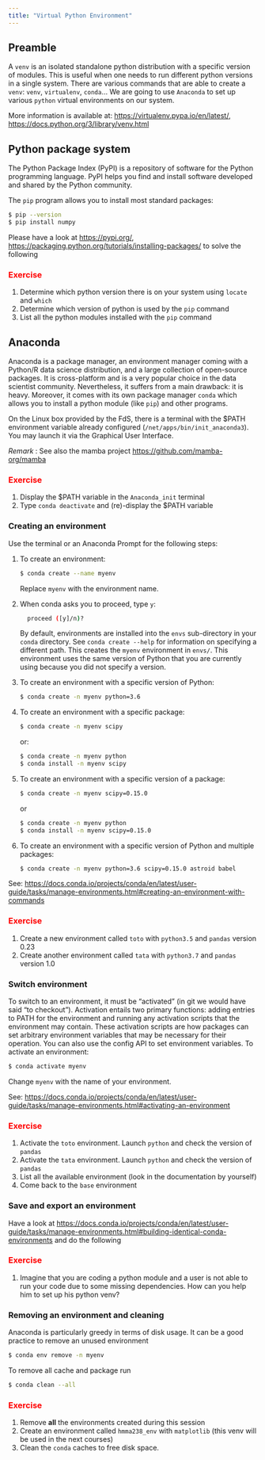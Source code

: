 ```yaml
---
title: "Virtual Python Environment"
---
```


## Preamble

A `venv` is an isolated standalone python distribution with a specific version of modules. This is useful when one needs to run different python versions in a single system. There are various commands that are able to create a `venv`: `venv`, `virtualenv`, `conda`... We are going to use `Anaconda` to set up various `python` virtual environments on our system.

More information is available at: <https://virtualenv.pypa.io/en/latest/>, <https://docs.python.org/3/library/venv.html>

## Python package system

The Python Package Index (PyPI) is a repository of software for the Python programming language.  PyPI helps you find and install software developed and shared by the Python community.

The `pip` program allows you to install most standard packages:

```bash
$ pip --version
$ pip install numpy
```

Please have a look at <https://pypi.org/>, <https://packaging.python.org/tutorials/installing-packages/> to solve the following


### <font color='red'>Exercise</font>

1. Determine which python version there is on your system using `locate` and `which`
2. Determine which version of python is used by the `pip` command
3. List all the python modules installed with the `pip` command


## Anaconda

Anaconda is a package manager, an environment manager coming with a Python/R data science distribution, and a large collection of open-source packages. It is cross-platform and is a very popular choice in the data scientist community. Nevertheless, it suffers from a main drawback: it is heavy. Moreover, it comes with its own package manager `conda` which allows you to install a python module (like `pip`) and other programs.

On the Linux box provided by the FdS, there is a terminal with the $PATH environment variable already configured (`/net/apps/bin/init_anaconda3`). You may launch it via the Graphical User Interface.

*Remark* : See also the mamba project <https://github.com/mamba-org/mamba>


### <font color='red'>Exercise</font>

1. Display the $PATH variable in the `Anaconda_init` terminal
2. Type `conda deactivate` and (re)-display the $PATH variable


### Creating an environment

Use the terminal or an Anaconda Prompt for the following steps:

1. To create an environment:

    ```bash
    $ conda create --name myenv
    ```

    Replace ``myenv`` with the environment name.

2. When conda asks you to proceed, type ``y``:

    ```bash
      proceed ([y]/n)?
    ```

    By default, environments are installed into the `envs` sub-directory in your `conda` directory. See `conda create --help` for information on specifying a different path. This creates the `myenv` environment in ``envs/``. This environment uses the same version of Python that you are currently using because you did not specify a version.

3. To create an environment with a specific version of Python:

    ```bash
    $ conda create -n myenv python=3.6
    ```

4. To create an environment with a specific package:

    ```bash
    $ conda create -n myenv scipy
    ```

   or:

    ```bash
    $ conda create -n myenv python
    $ conda install -n myenv scipy
    ```

5. To create an environment with a specific version of a package:

    ```bash
    $ conda create -n myenv scipy=0.15.0
    ```
   
    or

    ```bash
    $ conda create -n myenv python
    $ conda install -n myenv scipy=0.15.0
    ```

6. To create an environment with a specific version of Python and multiple packages:

    ```bash
    $ conda create -n myenv python=3.6 scipy=0.15.0 astroid babel
    ```

See: <https://docs.conda.io/projects/conda/en/latest/user-guide/tasks/manage-environments.html#creating-an-environment-with-commands>


### <font color='red'>Exercise</font>

1. Create a new environment called `toto` with `python3.5` and `pandas` version 0.23
2. Create another environment called `tata` with `python3.7` and `pandas` version 1.0


### Switch environment

To switch to an environment, it must be "activated" (in git we would have said "to checkout"). Activation entails two primary functions: adding entries to PATH for the environment and running any activation scripts that the environment may contain. These activation scripts are how packages can set arbitrary environment variables that may be necessary for their operation. You can also use the config API to set environment variables. To activate an environment: 

```bash
$ conda activate myenv
```

Change `myenv` with the name of your environment.

See: <https://docs.conda.io/projects/conda/en/latest/user-guide/tasks/manage-environments.html#activating-an-environment>


### <font color='red'>Exercise</font>

1. Activate the `toto` environment. Launch `python` and check the version of `pandas`
2. Activate the `tata` environment. Launch `python` and check the version of `pandas`
3. List all the available environment (look in the documentation by yourself)
4. Come back to the `base` environment


### Save and export an environment

Have a look at <https://docs.conda.io/projects/conda/en/latest/user-guide/tasks/manage-environments.html#building-identical-conda-environments> and do the following


### <font color='red'>Exercise</font>

1. Imagine that you are coding a python module and a user is not able to run your code due to some missing dependencies. How can you help him to set up his python venv?


### Removing an environment and cleaning

Anaconda is particularly greedy in terms of disk usage. It can be a good practice to remove an unused environment

```bash
$ conda env remove -n myenv
```

To remove all cache and package run

```bash
$ conda clean --all
```


### <font color='red'>Exercise</font>

1. Remove **all** the environments created during this session
2. Create an environment called `hmma238_env` with `matplotlib` (this venv will be used in the next courses)
3. Clean the `conda` caches to free disk space.

